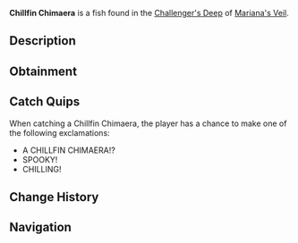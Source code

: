 {{FishInfobox
|image          = Chillfin Chimaera.png
|rarity         = Mythical
|sea            = First Sea
|location       = [[Challenger's Deep]]
|sublocation    = 
|sources        = Fishing Rod
|radar_location = 
|prog_speed     = -50
|xp             = 2800
|weather        = 
|time           = Night
|season         = Winter
|bait           = Fish Head
|base_weight    = 2600
|base_value     = 4000
|weight_range   = 1700
|base_chance    = 8
|base_resil     = 8
}}
'''Chillfin Chimaera''' is a {{Rarity|Mythical}} fish found in the [[Challenger's Deep]] of [[Mariana's Veil]].

== Description ==
{{Description|A ghostly fish with glowing fins and a long, whip-like frosty tail.|Bestiary Entry}}

== Obtainment ==
{{Description|Appears in the deepest, coldest waters, especially in the dark.|Bestiary Hint}}
{{Fish Availability|
Mariana's Veil/Challenger's Deep
|top_rods      = 
Free Spirit Rod\222082.1\293972.94;
Leviathan's Fang Rod\217425.01\284279.77;
Trident Rod\199574.18\260852.17;
Azure Of Lagoon\167748.64\239592.68;
No-Life Rod\156525.09\226933.73;
Midas Rod\58332.19\82026.77;
Wisdom Rod\111146.82\147805.6;
Phoenix Rod\107106.6\140103.51;
Magma Rod\87233.76\133462.68;
Krampus's Rod\91396.93\135858.7;
Magnet Rod\62239.49\83074.18;
Seraphic Rod\141487.97\182310.33;
Ethereal Prism Rod\139979.67\180566.43;
Astralhook Rod\139195.8\178956.82;
Challenger's Rod\135547.78\179119.3;
Rod Of The Forgotten Fang\131731.77\170720.55;
Blazebringer Rod\127200.15\166275.44;
Verdant Shear Rod\119836.84\156810.03;
Zeus Rod\118065.24\152616.83;
Rod Of The Depths\116025.46\149649.97;
Depthseeker Rod\112384.32\146569.81;
Rod Of The Exalted One\111849.48\144714.29;
Avalanche Rod\98885.89\127998.62;
Volcanic Rod\92139.62\119443.46;
Steady Rod\37392.11\48963.53
|recommended   = Trident Rod
}}

== Catch Quips ==
When catching a Chillfin Chimaera, the player has a chance to make one of the following exclamations:
* A CHILLFIN CHIMAERA!?
* SPOOKY!
* CHILLING!

== Change History ==
{{Change History|{{subst:Current Version}}}}

== Navigation ==
{{Fish Navbox|Challenger's Deep}}